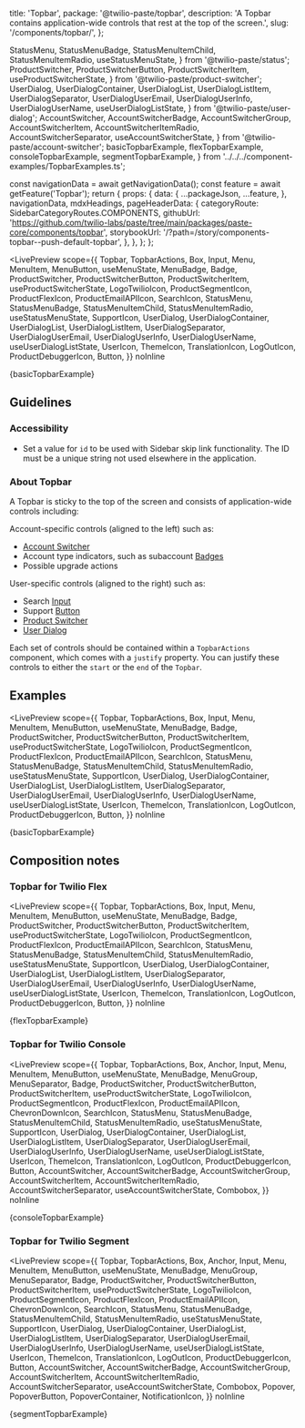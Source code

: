   title: 'Topbar',
  package: '@twilio-paste/topbar',
  description: 'A Topbar contains application-wide controls that rest at the top of the screen.',
  slug: '/components/topbar/',
};

  StatusMenu,
  StatusMenuBadge,
  StatusMenuItemChild,
  StatusMenuItemRadio,
  useStatusMenuState,
} from '@twilio-paste/status';
  ProductSwitcher,
  ProductSwitcherButton,
  ProductSwitcherItem,
  useProductSwitcherState,
} from '@twilio-paste/product-switcher';
  UserDialog,
  UserDialogContainer,
  UserDialogList,
  UserDialogListItem,
  UserDialogSeparator,
  UserDialogUserEmail,
  UserDialogUserInfo,
  UserDialogUserName,
  useUserDialogListState,
} from '@twilio-paste/user-dialog';
  AccountSwitcher,
  AccountSwitcherBadge,
  AccountSwitcherGroup,
  AccountSwitcherItem,
  AccountSwitcherItemRadio,
  AccountSwitcherSeparator,
  useAccountSwitcherState,
} from '@twilio-paste/account-switcher';
  basicTopbarExample,
  flexTopbarExample,
  consoleTopbarExample,
  segmentTopbarExample,
} from '../../../component-examples/TopbarExamples.ts';


  const navigationData = await getNavigationData();
  const feature = await getFeature('Topbar');
  return {
    props: {
      data: {
        ...packageJson,
        ...feature,
      },
      navigationData,
      mdxHeadings,
      pageHeaderData: {
        categoryRoute: SidebarCategoryRoutes.COMPONENTS,
        githubUrl: 'https://github.com/twilio-labs/paste/tree/main/packages/paste-core/components/topbar',
        storybookUrl: '/?path=/story/components-topbar--push-default-topbar',
      },
    },
  };
};

<LivePreview
  scope={{
    Topbar,
    TopbarActions,
    Box,
    Input,
    Menu,
    MenuItem,
    MenuButton,
    useMenuState,
    MenuBadge,
    Badge,
    ProductSwitcher,
    ProductSwitcherButton,
    ProductSwitcherItem,
    useProductSwitcherState,
    LogoTwilioIcon,
    ProductSegmentIcon,
    ProductFlexIcon,
    ProductEmailAPIIcon,
    SearchIcon,
    StatusMenu,
    StatusMenuBadge,
    StatusMenuItemChild,
    StatusMenuItemRadio,
    useStatusMenuState,
    SupportIcon,
    UserDialog,
    UserDialogContainer,
    UserDialogList,
    UserDialogListItem,
    UserDialogSeparator,
    UserDialogUserEmail,
    UserDialogUserInfo,
    UserDialogUserName,
    useUserDialogListState,
    UserIcon,
    ThemeIcon,
    TranslationIcon,
    LogOutIcon,
    ProductDebuggerIcon,
    Button,
  }}
  noInline
>
  {basicTopbarExample}
</LivePreview>

## Guidelines

### Accessibility

- Set a value for `id` to be used with Sidebar skip link functionality. The ID must be a unique string not used elsewhere in the application.

### About Topbar

A Topbar is sticky to the top of the screen and consists of application-wide controls including:

Account-specific controls (aligned to the left) such as:

- [Account Switcher](/components/account-switcher)
- Account type indicators, such as subaccount [Badges](/components/badge)
- Possible upgrade actions

User-specific controls (aligned to the right) such as:

- Search [Input](/components/input)
- Support [Button](/components/button)
- [Product Switcher](/components/product-switcher)
- [User Dialog](/components/user-dialog)

Each set of controls should be contained within a `TopbarActions` component, which comes with a `justify` property. You can justify these controls to either the `start` or the `end` of the `Topbar`.

## Examples

<LivePreview
  scope={{
    Topbar,
    TopbarActions,
    Box,
    Input,
    Menu,
    MenuItem,
    MenuButton,
    useMenuState,
    MenuBadge,
    Badge,
    ProductSwitcher,
    ProductSwitcherButton,
    ProductSwitcherItem,
    useProductSwitcherState,
    LogoTwilioIcon,
    ProductSegmentIcon,
    ProductFlexIcon,
    ProductEmailAPIIcon,
    SearchIcon,
    StatusMenu,
    StatusMenuBadge,
    StatusMenuItemChild,
    StatusMenuItemRadio,
    useStatusMenuState,
    SupportIcon,
    UserDialog,
    UserDialogContainer,
    UserDialogList,
    UserDialogListItem,
    UserDialogSeparator,
    UserDialogUserEmail,
    UserDialogUserInfo,
    UserDialogUserName,
    useUserDialogListState,
    UserIcon,
    ThemeIcon,
    TranslationIcon,
    LogOutIcon,
    ProductDebuggerIcon,
    Button,
  }}
  noInline
>
  {basicTopbarExample}
</LivePreview>

## Composition notes

### Topbar for Twilio Flex

<LivePreview
  scope={{
    Topbar,
    TopbarActions,
    Box,
    Input,
    Menu,
    MenuItem,
    MenuButton,
    useMenuState,
    MenuBadge,
    Badge,
    ProductSwitcher,
    ProductSwitcherButton,
    ProductSwitcherItem,
    useProductSwitcherState,
    LogoTwilioIcon,
    ProductSegmentIcon,
    ProductFlexIcon,
    ProductEmailAPIIcon,
    SearchIcon,
    StatusMenu,
    StatusMenuBadge,
    StatusMenuItemChild,
    StatusMenuItemRadio,
    useStatusMenuState,
    SupportIcon,
    UserDialog,
    UserDialogContainer,
    UserDialogList,
    UserDialogListItem,
    UserDialogSeparator,
    UserDialogUserEmail,
    UserDialogUserInfo,
    UserDialogUserName,
    useUserDialogListState,
    UserIcon,
    ThemeIcon,
    TranslationIcon,
    LogOutIcon,
    ProductDebuggerIcon,
    Button,
  }}
  noInline
>
  {flexTopbarExample}
</LivePreview>

### Topbar for Twilio Console

<LivePreview
  scope={{
    Topbar,
    TopbarActions,
    Box,
    Anchor,
    Input,
    Menu,
    MenuItem,
    MenuButton,
    useMenuState,
    MenuBadge,
    MenuGroup,
    MenuSeparator,
    Badge,
    ProductSwitcher,
    ProductSwitcherButton,
    ProductSwitcherItem,
    useProductSwitcherState,
    LogoTwilioIcon,
    ProductSegmentIcon,
    ProductFlexIcon,
    ProductEmailAPIIcon,
    ChevronDownIcon,
    SearchIcon,
    StatusMenu,
    StatusMenuBadge,
    StatusMenuItemChild,
    StatusMenuItemRadio,
    useStatusMenuState,
    SupportIcon,
    UserDialog,
    UserDialogContainer,
    UserDialogList,
    UserDialogListItem,
    UserDialogSeparator,
    UserDialogUserEmail,
    UserDialogUserInfo,
    UserDialogUserName,
    useUserDialogListState,
    UserIcon,
    ThemeIcon,
    TranslationIcon,
    LogOutIcon,
    ProductDebuggerIcon,
    Button,
    AccountSwitcher,
    AccountSwitcherBadge,
    AccountSwitcherGroup,
    AccountSwitcherItem,
    AccountSwitcherItemRadio,
    AccountSwitcherSeparator,
    useAccountSwitcherState,
    Combobox,
  }}
  noInline
>
  {consoleTopbarExample}
</LivePreview>

### Topbar for Twilio Segment

<LivePreview
  scope={{
    Topbar,
    TopbarActions,
    Box,
    Anchor,
    Input,
    Menu,
    MenuItem,
    MenuButton,
    useMenuState,
    MenuBadge,
    MenuGroup,
    MenuSeparator,
    Badge,
    ProductSwitcher,
    ProductSwitcherButton,
    ProductSwitcherItem,
    useProductSwitcherState,
    LogoTwilioIcon,
    ProductSegmentIcon,
    ProductFlexIcon,
    ProductEmailAPIIcon,
    ChevronDownIcon,
    SearchIcon,
    StatusMenu,
    StatusMenuBadge,
    StatusMenuItemChild,
    StatusMenuItemRadio,
    useStatusMenuState,
    SupportIcon,
    UserDialog,
    UserDialogContainer,
    UserDialogList,
    UserDialogListItem,
    UserDialogSeparator,
    UserDialogUserEmail,
    UserDialogUserInfo,
    UserDialogUserName,
    useUserDialogListState,
    UserIcon,
    ThemeIcon,
    TranslationIcon,
    LogOutIcon,
    ProductDebuggerIcon,
    Button,
    AccountSwitcher,
    AccountSwitcherBadge,
    AccountSwitcherGroup,
    AccountSwitcherItem,
    AccountSwitcherItemRadio,
    AccountSwitcherSeparator,
    useAccountSwitcherState,
    Combobox,
    Popover,
    PopoverButton,
    PopoverContainer,
    NotificationIcon,
  }}
  noInline
>
  {segmentTopbarExample}
</LivePreview>
